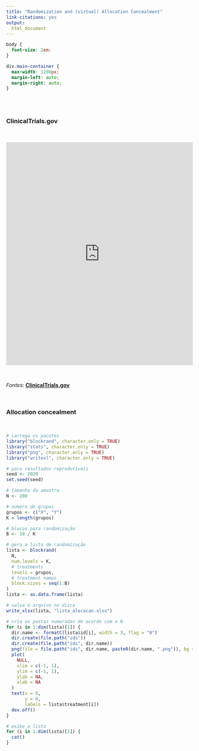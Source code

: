 ```yaml
---
title: "Randomization and (virtual) Allocation Concealment"
link-citations: yes
output:
  html_document
---
```


```css
body {
  font-size: 2em;
}

div.main-container {
  max-width: 1280px;
  margin-left: auto;
  margin-right: auto;
}
```


## {.tabset}

<br>

### **ClinicalTrials.gov** {#clinical-trial-gov}

<br>

<iframe src="https://clinicaltrials.gov/ct2/show/NCT05480982?term=UNISUAM+OR+%22Centro+Universitário+Augusto+Motta%22&draw=2&rank=6" style="width:100%; height:600px; border:0;"></iframe>

<br>

*Fontes:* [**ClinicalTrials.gov**](https://clinicaltrials.gov)

<br>

### **Allocation concealment** {#allocation-concealment}

<br>

```r
# carrega os pacotes
library("blockrand", character.only = TRUE)
library("stats", character.only = TRUE)
library("png", character.only = TRUE)
library("writexl", character.only = TRUE)

# para resultados reprodutíveis
seed <- 2020
set.seed(seed)

# tamanho da amostra
N <- 200

# numero de grupos
grupos <- c("X", "Y")
K = length(grupos)

# blocos para randomização
B <- 10 / K

# gera a lista de randomização
lista <- blockrand(
  N,
  num.levels = K,
  # treatments
  levels = grupos,
  # treatment names
  block.sizes = seq(1:B)
)
lista <- as.data.frame(lista)

# salva o arquivo no disco
write_xlsx(lista, "lista_alocacao.xlsx")

# cria as pastas numeradas de acordo com o N
for (i in 1:dim(lista)[1]) {
  dir.name <- formatC(lista$id[i], width = 3, flag = "0")
  dir.create(file.path("ids"))
  dir.create(file.path("ids", dir.name))
  png(file = file.path("ids", dir.name, paste0(dir.name, ".png")), bg = "transparent")
  plot(
    NULL,
    xlim = c(-1, 1),
    ylim = c(-1, 1),
    ylab = NA,
    xlab = NA
  )
  text(x = 0,
       y = 0,
       labels = lista$treatment[i])
  dev.off()
}
```

```r
# exibe a lista
for (i in 1:dim(lista)[1]) {
  cat()
}
```
